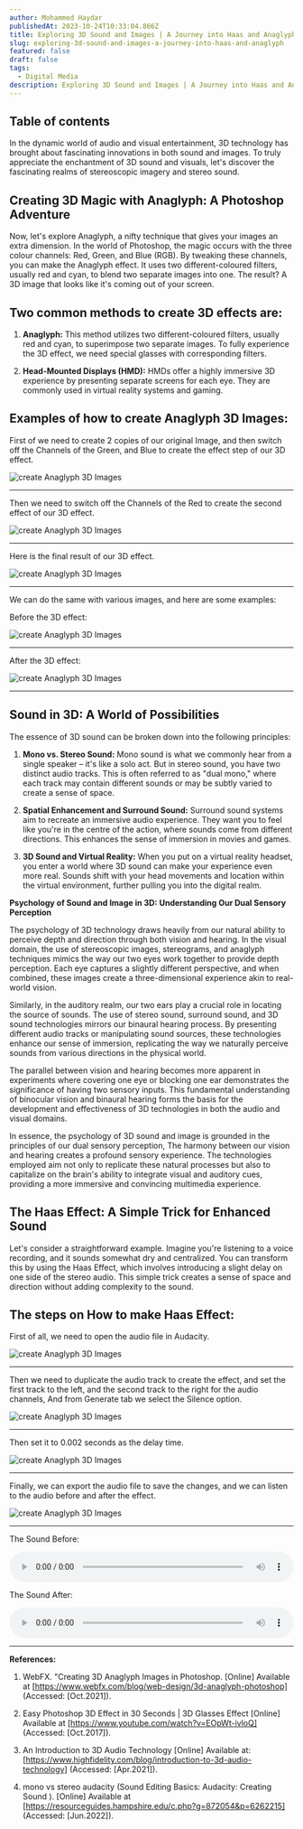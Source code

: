 ```yaml
---
author: Mohammed Haydar
publishedAt: 2023-10-24T10:33:04.866Z
title: Exploring 3D Sound and Images | A Journey into Haas and Anaglyph
slug: exploring-3d-sound-and-images-a-journey-into-haas-and-anaglyph
featured: false
draft: false
tags:
  - Digital Media
description: Exploring 3D Sound and Images | A Journey into Haas and Anaglyph
---
```


## Table of contents

In the dynamic world of audio and visual entertainment, 3D technology has brought about fascinating innovations in both sound and images. To truly appreciate the enchantment of 3D sound and visuals, let's discover the fascinating realms of stereoscopic imagery and stereo sound.

## Creating 3D Magic with Anaglyph: A Photoshop Adventure

Now, let's explore Anaglyph, a nifty technique that gives your images an extra dimension. In the world of Photoshop, the magic occurs with the three colour channels: Red, Green, and Blue (RGB). By tweaking these channels, you can make the Anaglyph effect. It uses two different-coloured filters, usually red and cyan, to blend two separate images into one. The result? A 3D image that looks like it's coming out of your screen.

## Two common methods to create 3D effects are:

1. **Anaglyph:** This method utilizes two different-coloured filters, usually red and cyan, to superimpose two separate images. To fully experience the 3D effect, we need special glasses with corresponding filters.

2. **Head-Mounted Displays (HMD):** HMDs offer a highly immersive 3D experience by presenting separate screens for each eye. They are commonly used in virtual reality systems and gaming.

## Examples of how to create Anaglyph 3D Images:

First of we need to create 2 copies of our original Image, and then switch off the Channels of the Green, and Blue to create the effect step of our 3D effect.

![create Anaglyph 3D Images](./1.png)

---

Then we need to switch off the Channels of the Red to create the second effect of our 3D effect.

![create Anaglyph 3D Images](./2.png)

---

Here is the final result of our 3D effect.

![create Anaglyph 3D Images](./3.png)

---

We can do the same with various images, and here are some examples:

Before the 3D effect:

![create Anaglyph 3D Images](./4.jpg)

---

After the 3D effect:

![create Anaglyph 3D Images](./5.png)

---

## Sound in 3D: A World of Possibilities

The essence of 3D sound can be broken down into the following principles:

1. **Mono vs. Stereo Sound:** Mono sound is what we commonly hear from a single speaker – it's like a solo act. But in stereo sound, you have two distinct audio tracks. This is often referred to as "dual mono," where each track may contain different sounds or may be subtly varied to create a sense of space.

2. **Spatial Enhancement and Surround Sound:** Surround sound systems aim to recreate an immersive audio experience. They want you to feel like you're in the centre of the action, where sounds come from different directions. This enhances the sense of immersion in movies and games.

3. **3D Sound and Virtual Reality:** When you put on a virtual reality headset, you enter a world where 3D sound can make your experience even more real. Sounds shift with your head movements and location within the virtual environment, further pulling you into the digital realm.

**Psychology of Sound and Image in 3D: Understanding Our Dual Sensory Perception**

The psychology of 3D technology draws heavily from our natural ability to perceive depth and direction through both vision and hearing. In the visual domain, the use of stereoscopic images, stereograms, and anaglyph techniques mimics the way our two eyes work together to provide depth perception. Each eye captures a slightly different perspective, and when combined, these images create a three-dimensional experience akin to real-world vision.

Similarly, in the auditory realm, our two ears play a crucial role in locating the source of sounds. The use of stereo sound, surround sound, and 3D sound technologies mirrors our binaural hearing process. By presenting different audio tracks or manipulating sound sources, these technologies enhance our sense of immersion, replicating the way we naturally perceive sounds from various directions in the physical world.

The parallel between vision and hearing becomes more apparent in experiments where covering one eye or blocking one ear demonstrates the significance of having two sensory inputs. This fundamental understanding of binocular vision and binaural hearing forms the basis for the development and effectiveness of 3D technologies in both the audio and visual domains.

In essence, the psychology of 3D sound and image is grounded in the principles of our dual sensory perception, The harmony between our vision and hearing creates a profound sensory experience. The technologies employed aim not only to replicate these natural processes but also to capitalize on the brain's ability to integrate visual and auditory cues, providing a more immersive and convincing multimedia experience.

## The Haas Effect: A Simple Trick for Enhanced Sound

Let's consider a straightforward example. Imagine you're listening to a voice recording, and it sounds somewhat dry and centralized. You can transform this by using the Haas Effect, which involves introducing a slight delay on one side of the stereo audio. This simple trick creates a sense of space and direction without adding complexity to the sound.

## The steps on How to make Haas Effect:

First of all, we need to open the audio file in Audacity.

![create Anaglyph 3D Images](./6.png)

---

Then we need to duplicate the audio track to create the effect, and set the first track to the left, and the second track to the right for the audio channels, And from Generate tab we select the Silence option.

![create Anaglyph 3D Images](./7.png)

---

Then set it to 0.002 seconds as the delay time.

![create Anaglyph 3D Images](./8.png)

---

Finally, we can export the audio file to save the changes, and we can listen to the audio before and after the effect.

![create Anaglyph 3D Images](./9.png)

---

The Sound Before:

<audio style="width: 100%;" controls>
  <source
    src="/blogs/exploring-3d-sound-and-images-a-journey-into-haas-and-anaglyph/audio-before.mp3"
    type="audio/mp3"
  />
  Your browser does not support the audio element.
</audio>

The Sound After:

<audio style="width: 100%;" controls>
  <source
    src="/blogs/exploring-3d-sound-and-images-a-journey-into-haas-and-anaglyph/audio-after.mp3"
    type="audio/mp3"
  />
  Your browser does not support the audio element.
</audio>

---

**References:**

1. WebFX. "Creating 3D Anaglyph Images in Photoshop. [Online] Available at [https://www.webfx.com/blog/web-design/3d-anaglyph-photoshop] (Accessed: [Oct.2021]).

2. Easy Photoshop 3D Effect in 30 Seconds | 3D Glasses Effect
   [Online] Available at [https://www.youtube.com/watch?v=EOpWt-ivloQ] (Accessed: [Oct.2017]).

3. An Introduction to 3D Audio Technology [Online] Available at: [https://www.highfidelity.com/blog/introduction-to-3d-audio-technology] (Accessed: [Apr.2021]).

4. mono vs stereo audacity (Sound Editing Basics: Audacity: Creating Sound
   ). [Online] Available at [https://resourceguides.hampshire.edu/c.php?g=872054&p=6262215] (Accessed: [Jun.2022]).
